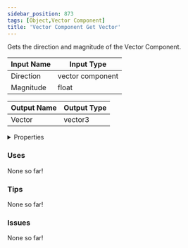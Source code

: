 ```yaml
---
sidebar_position: 873
tags: [Object,Vector Component]
title: 'Vector Component Get Vector'
---
```


Gets the direction and magnitude of the Vector Component.



<DocusaurusSvg />

| Input Name | Input Type |
|-----------|-----------|
| Direction | vector component |
| Magnitude | float |

| Output Name | Output Type |
|-----------|-----------|
| Vector | vector3 |


<details>
  <summary>Properties</summary>
  <div>
    <div>
    <table>
      <thead>
        <tr>
          <th>Is beta required?</th>
          <th>No</th>
        </tr>
        <tr>
          <th>Is this chip a trolling risk?</th>
          <th>No</th>
        </tr>
        <tr>
          <th>Is this chip a role assignment risk?</th>
          <th>No</th>
        </tr>
        <tr>
          <th>Chip UUID</th>
          <th>74ba9189-2880-46fa-b4b0-3c9a7152489e</th>
        </tr>
        <tr>
          <th>Room availability</th>
          <th>Available everywhere</th>
        </tr>
      </thead>
    </table>
    </div>
  </div>
</details>

### Uses

None so far!

### Tips

None so far!

### Issues

None so far!